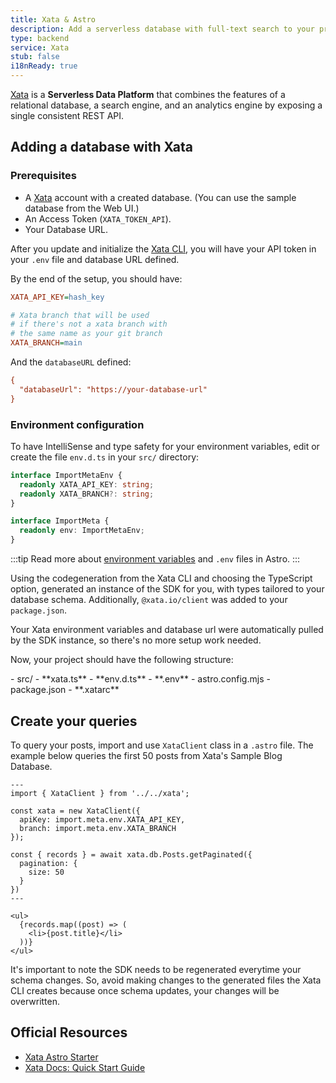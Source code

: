 ```yaml
---
title: Xata & Astro
description: Add a serverless database with full-text search to your project with Xata
type: backend
service: Xata
stub: false
i18nReady: true
---
```



[Xata](https://xata.io) is a **Serverless Data Platform** that combines the features of a relational database, a search engine, and an analytics engine by exposing a single consistent REST API.

## Adding a database with Xata

### Prerequisites

- A [Xata](https://app.xata.io/signin) account with a created database. (You can use the sample database from the Web UI.)
- An Access Token (`XATA_TOKEN_API`).
- Your Database URL.

After you update and initialize the [Xata CLI](https://xata.io/docs/getting-started/installation), you will have your API token in your `.env` file and database URL defined. 

By the end of the setup, you should have:

```ini title=".env"
XATA_API_KEY=hash_key

# Xata branch that will be used
# if there's not a xata branch with
# the same name as your git branch
XATA_BRANCH=main
```

And the `databaseURL` defined:

```ini title=".xatarc"
{
  "databaseUrl": "https://your-database-url"
}
```

### Environment configuration

To have IntelliSense and type safety for your environment variables, edit or create the file `env.d.ts` in your `src/` directory:

```ts title="src/env.d.ts"
interface ImportMetaEnv {
  readonly XATA_API_KEY: string;
  readonly XATA_BRANCH?: string;
}

interface ImportMeta {
  readonly env: ImportMetaEnv;
}
```

:::tip
Read more about [environment variables](/en/guides/environment-variables/) and `.env` files in Astro.
:::

Using the codegeneration from the Xata CLI and choosing the TypeScript option, generated an instance of the SDK for you, with types tailored to your database schema. Additionally, `@xata.io/client` was added to your `package.json`.

Your Xata environment variables and database url were automatically pulled by the SDK instance, so there's no more setup work needed.

Now, your project should have the following structure:

<FileTree title="Project Structure">
- src/
  - **xata.ts**
  - **env.d.ts**
- **.env**
- astro.config.mjs
- package.json
- **.xatarc**
</FileTree>

## Create your queries

To query your posts, import and use `XataClient` class in a `.astro` file. The example below queries the first 50 posts from Xata's Sample Blog Database.

```astro title="src/pages/blog/index.astro"
---
import { XataClient } from '../../xata';
 
const xata = new XataClient({
  apiKey: import.meta.env.XATA_API_KEY,
  branch: import.meta.env.XATA_BRANCH
});

const { records } = await xata.db.Posts.getPaginated({
  pagination: {
    size: 50
  }
})
---

<ul>
  {records.map((post) => (
    <li>{post.title}</li>
  ))}
</ul>
```
It's important to note the SDK needs to be regenerated everytime your schema changes. So, avoid making changes to the generated files the Xata CLI creates because once schema updates, your changes will be overwritten.


## Official Resources
- [Xata Astro Starter](https://github.com/xataio/examples/tree/main/apps/getting-started-astro)
- [Xata Docs: Quick Start Guide](https://xata.io/docs/getting-started/quickstart-astro)
